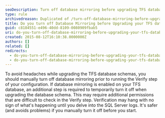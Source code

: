 ```yaml
---
seoDescription: Turn off database mirroring before upgrading TFS databases to ensure a smooth and headache-free process.
type: rule
archivedreason: Duplicated of /turn-off-database-mirroring-before-upgrading-your-tfs-databases
title: Do you turn off Database Mirroring before Upgrading your TFS databases?
guid: c8184551-e496-40dd-8109-0080909fbab5
uri: do-you-turn-off-database-mirroring-before-upgrading-your-tfs-databases1
created: 2015-08-12T16:10:38.0000000Z
authors: []
related: []
redirects:
  - do-you-turn-off-database-mirroring-before-upgrading-your-tfs-databases
  - do-you-turn-off-database-mirroring-before-upgrading-your-tfs-databases1
---
```


To avoid headaches while upgrading the TFS database schemas, you should manually turn off database mirroring prior to running the Verify step of your configuration.
If database mirroring is enabled on your TFS database, an additional step is required to temporarily turn it off when upgrading the database schema. This may require additional permissions that are difficult to check in the Verify step. Verification may hang with no sign of what's happening until you delve into the SQL Server logs. It's safer (and avoids problems) if you manually turn it off before you start.